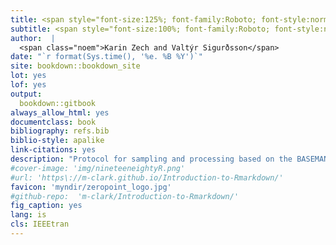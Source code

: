 ```yaml
--- 
title: <span style="font-size:125%; font-family:Roboto; font-style:normal">Marine Microplastic Sampling Protocol</span> 
subtitle: <span style="font-size:100%; font-family:Roboto; font-style:normal">Protocol for sampling and processing based on the BASEMAN protocol</span>
author:  |
  <span class="noem">Karin Zech and Valtýr Sigurðsson</span>
date: "`r format(Sys.time(), '%e. %B %Y')`"
site: bookdown::bookdown_site
lot: yes
lof: yes
output:
  bookdown::gitbook
always_allow_html: yes
documentclass: book
bibliography: refs.bib
biblio-style: apalike
link-citations: yes
description: "Protocol for sampling and processing based on the BASEMAN protocol. Description and first trials in Húnaflói Iceland"    
#cover-image: 'img/nineteeneightyR.png'
#url: 'https\://m-clark.github.io/Introduction-to-Rmarkdown/'
favicon: 'myndir/zeropoint_logo.jpg'
#github-repo:  'm-clark/Introduction-to-Rmarkdown/'
fig_caption: yes
lang: is
cls: IEEEtran
---
```



